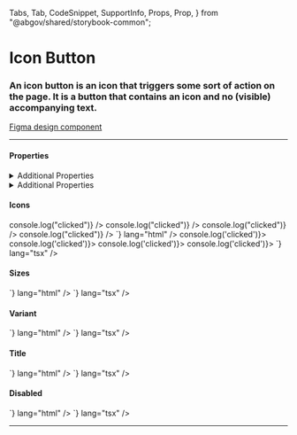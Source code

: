   Tabs,
  Tab,
  CodeSnippet,
  SupportInfo,
  Props,
  Prop,
} from "@abgov/shared/storybook-common";


<Meta title="Components/Icon Button" />

# Icon Button

### An icon button is an icon that triggers some sort of action on the page. It is a button that contains an icon and no (visible) accompanying text.

[Figma design component](https://www.figma.com/file/3pb2IK8s2QUqWieH79KdN7/%E2%9D%96-Components-%7C-DDI?node-id=5910%3A235125)

---

#### Properties

<Props showTabs={true}>
  <Prop
    name="icon"
    type="GoAIconType"
    required="true"
    description="Set the icon"
  />
  <Prop
    name="size"
    type="small | medium | large"
    defaultValue="medium"
    description="Set the size of button"
  />
  <Prop
    name="variant"
    type="color | nocolor | dark"
    defaultValue="color"
    description="Style this button to show color, nocolor or dark"
  />
  <Prop name="title" type="string" description="Sets the title of the button" />
  <Prop
    name="disabled"
    type="boolean"
    defaultValue="false"
    description="Disable this button"
  />
  <Prop
    name="_click"
    lang="angular"
    type="CustomEvent"
    description="Callback function when button is clicked"
  />
  <Prop
    name="onClick"
    lang="react"
    type="(e: any) => void"
    description="Callback function when button is clicked"
  />
</Props>

<details>
  <summary>Additional Properties</summary>
  <Props showTabs={true}>
    <Prop
      name="mt"
      type="none | 3xs | 2xs | xs | s | m | l | xl | 2xl | 3xl"
      defaultValue="none"
      description="Top margin"
    />
    <Prop
      name="mr"
      type="none | 3xs | 2xs | xs | s | m | l | xl | 2xl | 3xl"
      defaultValue="none"
      description="Right margin"
    />
    <Prop
      name="mb"
      type="none | 3xs | 2xs | xs | s | m | l | xl | 2xl | 3xl"
      defaultValue="none"
      description="Bottom margin"
    />
    <Prop
      name="ml"
      type="none | 3xs | 2xs | xs | s | m | l | xl | 2xl | 3xl"
      defaultValue="none"
      description="Left margin"
    />
  </Props>
</details>

<details>
  <summary>Additional Properties</summary>
  <Props>
    <Prop
      name="mt"
      type="none | 3xs | 2xs | xs | s | m | l | xl | 2xl | 3xl"
      defaultValue="none"
      description="Top margin"
    />
    <Prop
      name="mr"
      type="none | 3xs | 2xs | xs | s | m | l | xl | 2xl | 3xl"
      defaultValue="none"
      description="Right margin"
    />
    <Prop
      name="mb"
      type="none | 3xs | 2xs | xs | s | m | l | xl | 2xl | 3xl"
      defaultValue="none"
      description="Bottom margin"
    />
    <Prop
      name="ml"
      type="none | 3xs | 2xs | xs | s | m | l | xl | 2xl | 3xl"
      defaultValue="none"
      description="Left margin"
    />
  </Props>
</details>

#### Icons

<Story name="Icons">
  <GoAButtonGroup alignment="start">
    <GoAIconButton icon="airplane" onClick={() => console.log("clicked")} />
    <GoAIconButton icon="close" onClick={() => console.log("clicked")} />
    <GoAIconButton icon="refresh" onClick={() => console.log("clicked")} />
    <GoAIconButton icon="play-back" onClick={() => console.log("clicked")} />
  </GoAButtonGroup>
</Story>

<Tabs>
  <Tab label="Web Component" hidden={true}>
    <CodeSnippet
      code={`
        <goa-icon-button icon="airplane"/>
        <goa-icon-button icon="close"/>
        <goa-icon-button icon="refresh"/>
        <goa-icon-button icon="play-back"/>
      `}
      lang="html"
    />
    <CodeSnippet
      code={`
        document.querySelector('goa-icon-button').addEventListener('click', () => {
          console.log('clicked');
        });
      `}
      lang="js"
    />
  </Tab>
  <Tab label="Angular">
    <CodeSnippet
      code={`
        <goa-icon-button (_click)="onClick()" icon="airplane"></goa-icon-button>
        <goa-icon-button (_click)="onClick()" icon="close"></goa-icon-button>
        <goa-icon-button (_click)="onClick()" icon="refresh"></goa-icon-button>
        <goa-icon-button (_click)="onClick()" icon="play-back"></goa-icon-button>
      `}
      lang="html"
    />
    <CodeSnippet
      code={`
        export class SomeOtherComponent {
          onClick() {
            console.log('clicked');
          }
        }
      `}
      lang="ts"
    />
  </Tab>
  <Tab label="React">
    <CodeSnippet
      code={`
        <GoAIconButton icon="airplane" onClick={() => console.log('clicked')}></GoAIconButton>
        <GoAIconButton icon="close" onClick={() => console.log('clicked')}></GoAIconButton>
        <GoAIconButton icon="refresh" onClick={() => console.log('clicked')}></GoAIconButton>
        <GoAIconButton icon="play-back" onClick={() => console.log('clicked')}></GoAIconButton>
    `}
      lang="tsx"
    />
  </Tab>
</Tabs>

#### Sizes

<Story name="Sizes">
  <GoAButtonGroup alignment="start">
    <GoAIconButton icon="close" size="small" />
    <GoAIconButton icon="close" size="medium" />
    <GoAIconButton icon="close" size="large" />
  </GoAButtonGroup>
</Story>

<Tabs>
  <Tab label="Web Component" hidden={true}>
    <CodeSnippet
      code={`
        <goa-icon-button icon="close" size="small"/>
        <goa-icon-button icon="close" size="medium"/>
        <goa-icon-button icon="close" size="large"/>
      `}
      lang="html"
    />
  </Tab>
  <Tab label="Angular">
    <CodeSnippet
      code={`
        <goa-icon-button icon="close" size="small"></goa-icon-button>
        <goa-icon-button icon="close" size="medium"></goa-icon-button>
        <goa-icon-button icon="close" size="large"></goa-icon-button>
      `}
      lang="html"
    />
  </Tab>
  <Tab label="React">
    <CodeSnippet
      code={`
        <GoAIconButton icon="close" size="small"></GoAIconButton>
        <GoAIconButton icon="close" size="medium"></GoAIconButton>
        <GoAIconButton icon="close" size="large"></GoAIconButton>
    `}
      lang="tsx"
    />
  </Tab>
</Tabs>

#### Variant

<Story name="Variant">
  <GoAButtonGroup alignment="start">
    <GoAIconButton icon="close" variant="color" />
    <GoAIconButton icon="close" variant="nocolor" />
  </GoAButtonGroup>
</Story>

<Tabs>
  <Tab label="Web Component" hidden={true}>
    <CodeSnippet
      code={`
        <goa-icon-button icon="close" variant="color"/>
        <goa-icon-button icon="close" variant="nocolor"/>
      `}
      lang="html"
    />
  </Tab>
  <Tab label="Angular">
    <CodeSnippet
      code={`
        <goa-icon-button icon="close" variant="color"></goa-icon-button>
        <goa-icon-button icon="close" variant="nocolor"></goa-icon-button>
      `}
      lang="html"
    />
  </Tab>
  <Tab label="React">
    <CodeSnippet
      code={`
        <GoAIconButton icon="close" variant="color"></GoAIconButton>
        <GoAIconButton icon="close" variant="nocolor"></GoAIconButton>
    `}
      lang="tsx"
    />
  </Tab>
</Tabs>

#### Title

<Story name="Title">
  <GoAButtonGroup alignment="start">
    <GoAIconButton icon="close" title="Close" />
    <GoAIconButton icon="download" title="Download" />
  </GoAButtonGroup>
</Story>

<Tabs>
  <Tab label="Web Component" hidden={true}>
    <CodeSnippet
      code={`
        <goa-icon-button icon="close" title="Close"/>
        <goa-icon-button icon="download" title="Download"/>
      `}
      lang="html"
    />
  </Tab>
  <Tab label="Angular">
    <CodeSnippet
      code={`
        <goa-icon-button icon="close" title="Close"></goa-icon-button>
        <goa-icon-button icon="download" title="Download"></goa-icon-button>
      `}
      lang="html"
    />
  </Tab>
  <Tab label="React">
    <CodeSnippet
      code={`
        <GoAIconButton icon="close" title="Close"></GoAIconButton>
        <GoAIconButton icon="download" title="Download"></GoAIconButton>
    `}
      lang="tsx"
    />
  </Tab>
</Tabs>

#### Disabled

<Story name="Disabled">
  <GoAButtonGroup alignment="start">
    <GoAIconButton icon="close" disabled />
    <GoAIconButton icon="download" disabled />
  </GoAButtonGroup>
</Story>

<Tabs>
  <Tab label="Web Component" hidden={true}>
    <CodeSnippet
      code={`
        <goa-icon-button icon="close" disabled/>
        <goa-icon-button icon="download" disabled/>
      `}
      lang="html"
    />
  </Tab>
  <Tab label="Angular">
    <CodeSnippet
      code={`
        <goa-icon-button icon="close" disabled></goa-icon-button>
        <goa-icon-button icon="download" disabled></goa-icon-button>
      `}
      lang="html"
    />
  </Tab>
  <Tab label="React">
    <CodeSnippet
      code={`
        <GoAIconButton icon="close" disabled></GoAIconButton>
        <GoAIconButton icon="download" disabled></GoAIconButton>
    `}
      lang="tsx"
    />
  </Tab>
</Tabs>

---

<SupportInfo />
